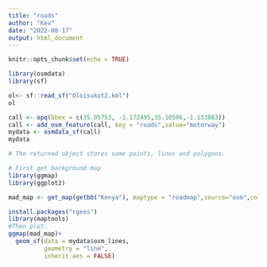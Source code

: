 ---
title: "roads"
author: "Kev"
date: "2022-08-17"
output: html_document
---

```{r setup, include=FALSE}
knitr::opts_chunk$set(echo = TRUE)
```


```{r}
library(osmdata)
library(sf)

ol<- sf::read_sf("Oloisukut2.kml")
ol

call <- opq(bbox = c(35.05753, -1.172495,35.10596,-1.133883)) 
call <- add_osm_feature(call, key = "roads",value="motorway")
mydata <- osmdata_sf(call)
mydata

# The returned object stores some points, lines and polygons.

# First get background map
library(ggmap)
library(ggplot2)

mad_map <- get_map(getbb("Kenya"), maptype = "roadmap",source="osm",color="bw")

install.packages("rgeos")
library(maptools)
#Then plot:
ggmap(mad_map)+
  geom_sf(data = mydata$osm_lines,
          geometry = "line", 
          inherit.aes = FALSE)

```
